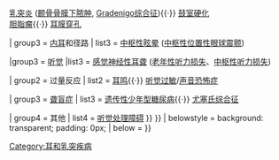 {{Navbox
| name = Diseases of the ear and mastoid process
| state = {{{state|collapsed}}}
| title = [[ICD-10|国际疾病与相关健康问题统计分类第十版]] 耳和乳突疾病 ([[ICD-10 第八章：耳和乳突疾病|H60-H95]])
| titlestyle = 
| groupstyle = 

| group1 = [[外耳]]
| list1 = [[外耳炎]]

| group2 = [[中耳]]和[[乳突]]
| list2 = [[中耳炎]]{{·}} [[乳突炎]] ([[颞骨骨膜下脓肿]], [[Gradenigo综合征]]){{·}} [[鼓室硬化]]<BR>[[胆脂瘤]]{{·}} [[耳膜穿孔]]

| group3 = [[内耳]]和径路
| list3 = {{Navbox subgroup
| groupstyle = background-color: LemonChiffon

| group1 = 共同径路
| list1 = [[迷路炎|内耳炎]]

| group2 = [[平衡异常]]
| list2 = [[眩暈 (醫學)|眩晕]]/[[平衡障碍]]：[[外围性眩晕]] ([[美尼尔氏综合症|内耳性眩晕病]]、[[良性陣發性姿勢性眩暈|良性阵发性位置性眩晕]]、[[迷路炎|前庭神经元炎]]、[[外淋巴廔管]]){{·}} [[中枢性眩晕]] ([[中枢性位置性眼球震颤]])

|group3 = [[听觉]]
|list3 = {{Navbox subgroup
| groupstyle = background-color: LemonChiffon

| group1 = [[听觉障碍]]
| list1 = [[传导性耳聋]] ([[耳硬化症]]、[[上半规管裂]]){{·}} [[感觉神经性耳聋]] ([[老年性听力损失]]、[[中枢性听力损失]])

| group2 = 过量反应
| list2 = [[耳鸣]]{{·}} [[听觉过敏]]/[[声音恐怖症]]

| group3 = [[聋盲症]]
| list3 = [[遗传性少年型糖尿病]]{{·}} [[尤塞氏综合征]]

| group4 = 其他
| list4 = [[听觉处理障碍]]
}} 
}} 
| belowstyle = background: transparent; padding: 0px;
| below = {{Ear navs}}
}}

<noinclude>
{{collapsible option}}
[[Category:耳和乳突疾病]]
</noinclude>